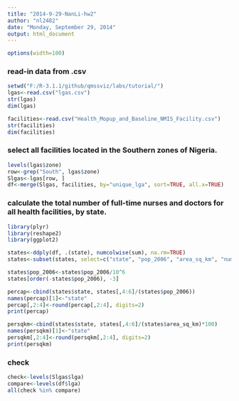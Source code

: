 ```yaml
---
title: "2014-9-29-NanLi-hw2"
author: "nl2482"
date: "Monday, September 29, 2014"
output: html_document
---
```

```r
options(width=100)
```

### read-in data from .csv
```r
setwd("F:/R-3.1.1/github/qmssviz/labs/tutorial/")
lgas<-read.csv("lgas.csv")
str(lgas)
dim(lgas)

facilities<-read.csv("Health_Mopup_and_Baseline_NMIS_Facility.csv")
str(facilities)
dim(facilities)
```

### select all facilities located in the Southern zones of Nigeria. 
```r
levels(lgas$zone)
row<-grep("South", lgas$zone)
Slgas<-lgas[row, ]
df<-merge(Slgas, facilities, by="unique_lga", sort=TRUE, all.x=TRUE)
```

### calculate the total number of full-time nurses and doctors for all health facilities, by state.
```r
library(plyr)
library(reshape2)
library(ggplot2)

states<-ddply(df, .(state), numcolwise(sum), na.rm=TRUE)
states<-subset(states, select=c("state", "pop_2006", "area_sq_km", "num_nurses_fulltime", "num_nursemidwives_fulltime", "num_doctors_fulltime"))

states$pop_2006<-states$pop_2006/10^6
states[order(-states$pop_2006), -3]

percap<-cbind(states$state, states[,4:6]/(states$pop_2006))
names(percap)[1]<-"state"
percap[,2:4]<-round(percap[,2:4], digits=2)
print(percap)

persqkm<-cbind(states$state, states[,4:6]/(states$area_sq_km)*100)
names(persqkm)[1]<-"state"
persqkm[,2:4]<-round(persqkm[,2:4], digits=2)
print(persqkm)
```

### check
```r
check<-levels(Slgas$lga)
compare<-levels(df$lga)
all(check %in% compare)
```